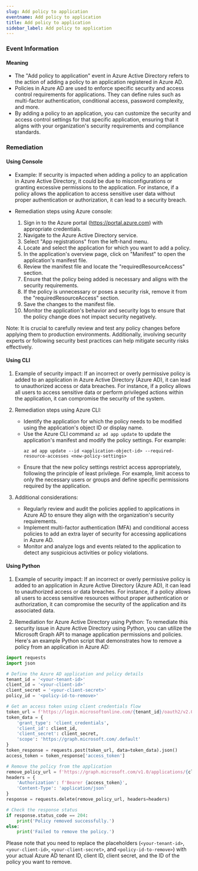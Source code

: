 ```yaml
--- 
slug: Add policy to application
eventname: Add policy to application
title: Add policy to application
sidebar_label: Add policy to application
---
```

                       
### Event Information

#### Meaning

- The "Add policy to application" event in Azure Active Directory refers to the action of adding a policy to an application registered in Azure AD.
- Policies in Azure AD are used to enforce specific security and access control requirements for applications. They can define rules such as multi-factor authentication, conditional access, password complexity, and more.
- By adding a policy to an application, you can customize the security and access control settings for that specific application, ensuring that it aligns with your organization's security requirements and compliance standards.

### Remediation

#### Using Console

- Example: If security is impacted when adding a policy to an application in Azure Active Directory, it could be due to misconfigurations or granting excessive permissions to the application. For instance, if a policy allows the application to access sensitive user data without proper authentication or authorization, it can lead to a security breach.

- Remediation steps using Azure console:
  1. Sign in to the Azure portal (https://portal.azure.com) with appropriate credentials.
  2. Navigate to the Azure Active Directory service.
  3. Select "App registrations" from the left-hand menu.
  4. Locate and select the application for which you want to add a policy.
  5. In the application's overview page, click on "Manifest" to open the application's manifest file.
  6. Review the manifest file and locate the "requiredResourceAccess" section.
  7. Ensure that the policy being added is necessary and aligns with the security requirements.
  8. If the policy is unnecessary or poses a security risk, remove it from the "requiredResourceAccess" section.
  9. Save the changes to the manifest file.
  10. Monitor the application's behavior and security logs to ensure that the policy change does not impact security negatively.

Note: It is crucial to carefully review and test any policy changes before applying them to production environments. Additionally, involving security experts or following security best practices can help mitigate security risks effectively.

#### Using CLI

1. Example of security impact: If an incorrect or overly permissive policy is added to an application in Azure Active Directory (Azure AD), it can lead to unauthorized access or data breaches. For instance, if a policy allows all users to access sensitive data or perform privileged actions within the application, it can compromise the security of the system.

2. Remediation steps using Azure CLI:
   - Identify the application for which the policy needs to be modified using the application's object ID or display name.
   - Use the Azure CLI command `az ad app update` to update the application's manifest and modify the policy settings. For example:
     ```
     az ad app update --id <application-object-id> --required-resource-accesses <new-policy-settings>
     ```
   - Ensure that the new policy settings restrict access appropriately, following the principle of least privilege. For example, limit access to only the necessary users or groups and define specific permissions required by the application.

3. Additional considerations:
   - Regularly review and audit the policies applied to applications in Azure AD to ensure they align with the organization's security requirements.
   - Implement multi-factor authentication (MFA) and conditional access policies to add an extra layer of security for accessing applications in Azure AD.
   - Monitor and analyze logs and events related to the application to detect any suspicious activities or policy violations.

#### Using Python

1. Example of security impact: If an incorrect or overly permissive policy is added to an application in Azure Active Directory (Azure AD), it can lead to unauthorized access or data breaches. For instance, if a policy allows all users to access sensitive resources without proper authentication or authorization, it can compromise the security of the application and its associated data.

2. Remediation for Azure Active Directory using Python: To remediate this security issue in Azure Active Directory using Python, you can utilize the Microsoft Graph API to manage application permissions and policies. Here's an example Python script that demonstrates how to remove a policy from an application in Azure AD:

```python
import requests
import json

# Define the Azure AD application and policy details
tenant_id = '<your-tenant-id>'
client_id = '<your-client-id>'
client_secret = '<your-client-secret>'
policy_id = '<policy-id-to-remove>'

# Get an access token using client credentials flow
token_url = f'https://login.microsoftonline.com/{tenant_id}/oauth2/v2.0/token'
token_data = {
    'grant_type': 'client_credentials',
    'client_id': client_id,
    'client_secret': client_secret,
    'scope': 'https://graph.microsoft.com/.default'
}
token_response = requests.post(token_url, data=token_data).json()
access_token = token_response['access_token']

# Remove the policy from the application
remove_policy_url = f'https://graph.microsoft.com/v1.0/applications/{client_id}/policies/{policy_id}'
headers = {
    'Authorization': f'Bearer {access_token}',
    'Content-Type': 'application/json'
}
response = requests.delete(remove_policy_url, headers=headers)

# Check the response status
if response.status_code == 204:
    print('Policy removed successfully.')
else:
    print('Failed to remove the policy.')
```

Please note that you need to replace the placeholders (`<your-tenant-id>`, `<your-client-id>`, `<your-client-secret>`, and `<policy-id-to-remove>`) with your actual Azure AD tenant ID, client ID, client secret, and the ID of the policy you want to remove.


 